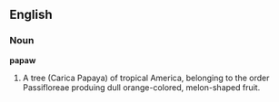 ==English==

===Noun===

'''papaw'''

#A tree (Carica Papaya) of tropical America, belonging to the order Passifloreae produing dull orange-colored, melon-shaped fruit.